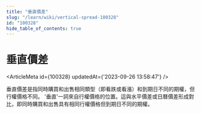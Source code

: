 ```yaml
---
title: "垂直價差"
slug: "/learn/wiki/vertical-spread-100328"
id: "100328"
hide_table_of_contents: true
---
```



# 垂直價差

<ArticleMeta id={100328} updatedAt={'2023-09-26 13:58:47'} />
<div className='border-solid border-b border-t-0 my-4 border-[var(--ifm-color-gray-300)]' />

垂直價差是指同時購買和出售相同類型（即看跌或看漲）和到期日不同的期權，但行權價格不同。 '垂直'一詞來自行權價格的位置。這與水平價差或日曆價差形成對比，即同時購買和出售具有相同行權價格但到期日不同的期權。
